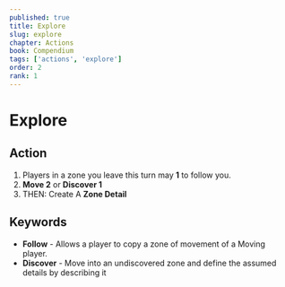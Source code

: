 ```yaml
---
published: true
title: Explore
slug: explore
chapter: Actions
book: Compendium
tags: ['actions', 'explore']
order: 2
rank: 1
---
```



# Explore

## Action

1.  Players in a zone you leave this turn may **<InlineDefine uppercase term='flip'/> 1** to follow you.
1.  **Move 2** or **Discover 1**
1.  THEN: Create A **Zone Detail**

## Keywords

-   **Follow** - Allows a player to copy a zone of movement of a Moving player.
-   **Discover** - Move into an undiscovered zone and define the assumed details by describing it
